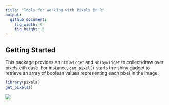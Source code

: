 ```yaml
---
title: "Tools for working with Pixels in R"
output:
  github_document:
    fig_width: 9
    fig_height: 5
---
```


## Getting Started

This package provides an `htmlwidget` and `shinywidget` to collect/draw over
pixels eith ease. For instance, `get_pixel()` starts the shiny gadget to 
retrieve an array of boolean values representing each pixel in the image:

```r
library(pixels)
get_pixels()
```

![](tools/readme/get_pixels.png)
